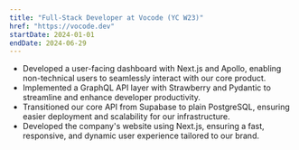 ```yaml
---
title: "Full-Stack Developer at Vocode (YC W23)"
href: "https://vocode.dev"
startDate: 2024-01-01
endDate: 2024-06-29
---
```


- Developed a user-facing dashboard with Next.js and Apollo, enabling
  non-technical users to seamlessly interact with our core product.
- Implemented a GraphQL API layer with Strawberry and Pydantic to
  streamline and enhance developer productivity.
- Transitioned our core API from Supabase to plain PostgreSQL, ensuring
  easier deployment and scalability for our infrastructure.
- Developed the company's website using Next.js, ensuring a fast,
  responsive, and dynamic user experience tailored to our brand.
